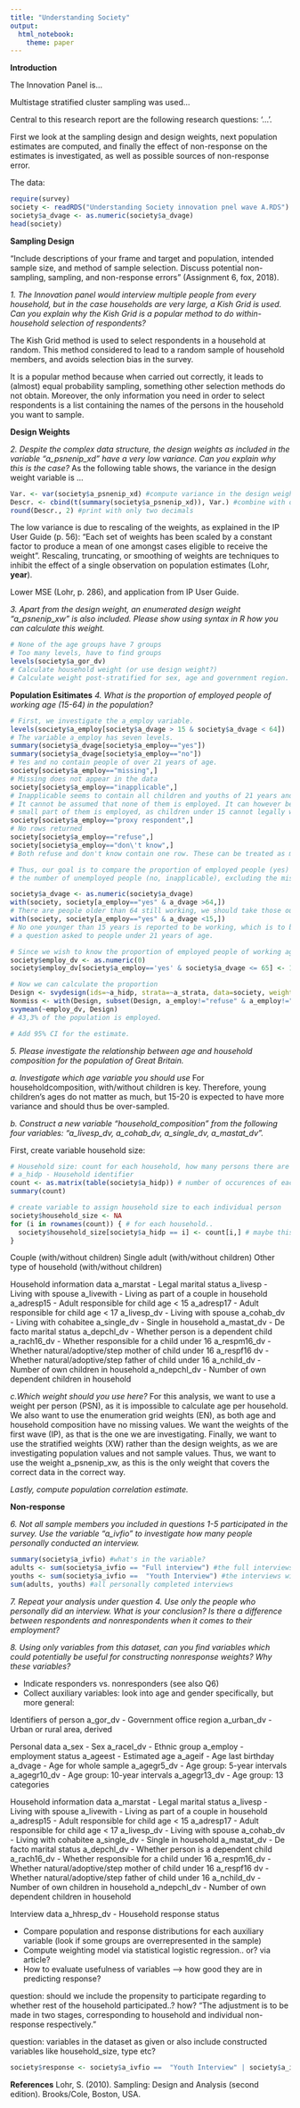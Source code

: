 ```yaml
---
title: "Understanding Society"
output: 
  html_notebook: 
    theme: paper
---
```


**Introduction**

The Innovation Panel is...

Multistage stratified cluster sampling was used...

Central to this research report are the following research questions: '...'. 

First we look at the sampling design and design weights, next population estimates are computed, and finally the effect of non-response on the estimates is investigated, as well as possible sources of non-response error.

The data:

```r
require(survey)
society <- readRDS("Understanding Society innovation pnel wave A.RDS")
society$a_dvage <- as.numeric(society$a_dvage)
head(society)
```

**Sampling Design**

"Include descriptions of your frame and target and population, intended sample size, and method of sample selection. Discuss potential non-sampling, sampling, and non-response errors" (Assignment 6, fox, 2018).

*1. The Innovation panel would interview multiple people from every household, but in the case households are very large, a Kish Grid is used. Can you explain why the Kish Grid is a popular method to do within-household selection of respondents?*


The Kish Grid method is used to select respondents in a household at random. This method considered to lead to a random sample of household members, and avoids selection bias in the survey. 

It is a popular method because when carried out correctly, it leads to (almost) equal probability sampling, something other selection methods do not obtain. Moreover, the only information you need in order to select respondents is a list containing the names of the persons in the household you want to sample. 


**Design Weights**

*2. Despite the complex data structure, the design weights as included in the variable "a_psnenip_xd" have a very low variance. Can you explain why this is the case?*
As the following table shows, the variance in the design weight variable is ...
```r
Var. <- var(society$a_psnenip_xd) #compute variance in the design weight variable
Descr. <- cbind(t(summary(society$a_psnenip_xd)), Var.) #combine with other descriptive statistics
round(Descr., 2) #print with only two decimals
```
The low variance is due to rescaling of the weights, as explained in the IP User Guide (p. 56): "Each set of weights has been scaled by a constant factor to produce a mean of one amongst cases eligible to receive the weight". Rescaling, truncating, or smoothing of weights are techniques to inhibit the effect of a single observation on population estimates (Lohr, **year**). 

Lower MSE (Lohr, p. 286), and application from IP User Guide.

*3. Apart from the design weight, an enumerated design weight "a_psnenip_xw" is also included. Please show using syntax in R how you can calculate this weight.*
```r
# None of the age groups have 7 groups
# Too many levels, have to find groups
levels(society$a_gor_dv)
# Calculate household weight (or use design weight?)
# Calculate weight post-stratified for sex, age and government region.
```


**Population Esitimates**
*4. What is the proportion of employed people of working age (15-64) in the population?*
```r
# First, we investigate the a_employ variable.
levels(society$a_employ[society$a_dvage > 15 & society$a_dvage < 64])
# The variable a_employ has seven levels.
summary(society$a_dvage[society$a_employ=="yes"])
summary(society$a_dvage[society$a_employ=="no"])
# Yes and no contain people of over 21 years of age.
society[society$a_employ=="missing",]
# Missing does not appear in the data
society[society$a_employ=="inapplicable",]
# Inapplicable seems to contain all children and youths of 21 years and younger
# It cannot be assumed that none of them is employed. It can however be assumed that only a
# small part of them is employed, as children under 15 cannot legally work.
society[society$a_employ=="proxy respondent",]
# No rows returned
society[society$a_employ=="refuse",]
society[society$a_employ=="don\'t know",]
# Both refuse and don't know contain one row. These can be treated as missing data.

# Thus, our goal is to compare the proportion of employed people (yes) of working age against 
# the number of unemployed people (no, inapplicable), excluding the missing data (refuse, don't know)

society$a_dvage <- as.numeric(society$a_dvage)
with(society, society[a_employ=="yes" & a_dvage >64,])
# There are people older than 64 still working, we should take those out. 
with(society, society[a_employ=="yes" & a_dvage <15,])
# No one younger than 15 years is reported to be working, which is to be expected as it was not
# a question asked to people under 21 years of age.

# Since we wish to know the proportion of employed people of working age, we need 2 groups, one with employed adults and one with unemployed adults and employed elderly.
society$employ_dv <- as.numeric(0)
society$employ_dv[society$a_employ=='yes' & society$a_dvage <= 65] <- 1

# Now we can calculate the proportion
Design <- svydesign(ids=~a_hidp, strata=~a_strata, data=society, weights=~a_psnenip_xw)
Nonmiss <- with(Design, subset(Design, a_employ!="refuse" & a_employ!="don\'t know"))
svymean(~employ_dv, Design)
# 43,3% of the population is employed.

# Add 95% CI for the estimate.
```

*5. Please investigate the relationship between age and household composition for the population of Great Britain.*

*a. Investigate which age variable you should use*
For householdcomposition, with/without children is key.
Therefore, young children's ages do not matter as much, but 15-20 is expected to have more variance and should thus be over-sampled.


*b. Construct a new variable "household_composition" from the following four variables: "a_livesp_dv, a_cohab_dv, a_single_dv, a_mastat_dv".*

First, create variable household size:
```r
# Household size: count for each household, how many persons there are in. 
# a_hidp - Household identifier
count <- as.matrix(table(society$a_hidp)) # number of occurences of each a_hidp (indicator of size of household)
summary(count)

# create variable to assign household size to each individual person 
society$household_size <- NA 
for (i in rownames(count)) { # for each household..
  society$household_size[society$a_hidp == i] <- count[i,] # maybe this can be written into nicer R code. 
}
```

Couple (with/without children)
Single adult (with/without children)
Other type of household (with/without children)

Household information data
a_marstat - Legal marital status
a_livesp - Living with spouse
a_livewith - Living as part of a couple in household
a_adresp15 - Adult responsible for child age < 15
a_adresp17 - Adult responsible for child age < 17
a_livesp_dv - Living with spouse
a_cohab_dv - Living with cohabitee
a_single_dv - Single in household
a_mastat_dv - De facto marital status
a_depchl_dv - Whether person is a dependent child
a_rach16_dv - Whether responsible for a child under 16
a_respm16_dv - Whether natural/adoptive/step mother of child under 16
a_respf16 dv - Whether natural/adoptive/step father of child under 16
a_nchild_dv - Number of own children in household
a_ndepchl_dv - Number of own dependent children in household

*c.Which weight should you use here?*
For this analysis, we want to use a weight per person (PSN), as it is impossible to calculate age per household. We also want to use the enumeration grid weights (EN), as both age and household composition have no missing values. We want the weights of the first wave (IP), as that is the one we are investigating. Finally, we want to use the stratified weights (XW) rather than the design weights, as we are investigating population values and not sample values. Thus, we want to use the weight a_psnenip_xw, as this is the only weight that covers the correct data in the correct way.

*Lastly, compute population correlation estimate.*


**Non-response**

*6. Not all sample members you included in questions 1-5 participated in the survey. Use the variable "a_ivfio" to investigate how many people personally conducted an interview.*

```r
summary(society$a_ivfio) #what's in the variable?
adults <- sum(society$a_ivfio == "Full interview") #the full interviews with adults
youths <- sum(society$a_ivfio ==  "Youth Interview") #the interviews with children
sum(adults, youths) #all personally completed interviews
```

*7. Repeat your analysis under question 4. Use only the people who personally did an interview. What is your conclusion? Is there a difference between respondents and nonrespondents when it comes to their employment?*


*8. Using only variables from this dataset, can you find variables which could potentially be useful for constructing nonresponse weights? Why these variables?*

- Indicate responders vs. nonresponders (see also Q6)
- Collect auxiliary variables: look into age and gender specifically, but more general: 

Identifiers of person
a_gor_dv - Government office region
a_urban_dv - Urban or rural area, derived

Personal data
a_sex - Sex
a_racel_dv - Ethnic group
a_employ - employment status
a_ageest - Estimated age
a_ageif - Age last birthday
a_dvage - Age for whole sample
a_agegr5_dv - Age group: 5-year intervals
a_agegr10_dv - Age group: 10-year intervals
a_agegr13_dv - Age group: 13 categories

Household information data
a_marstat - Legal marital status
a_livesp - Living with spouse
a_livewith - Living as part of a couple in household
a_adresp15 - Adult responsible for child age < 15
a_adresp17 - Adult responsible for child age < 17
a_livesp_dv - Living with spouse
a_cohab_dv - Living with cohabitee
a_single_dv - Single in household
a_mastat_dv - De facto marital status
a_depchl_dv - Whether person is a dependent child
a_rach16_dv - Whether responsible for a child under 16
a_respm16_dv - Whether natural/adoptive/step mother of child under 16
a_respf16 dv - Whether natural/adoptive/step father of child under 16
a_nchild_dv - Number of own children in household
a_ndepchl_dv - Number of own dependent children in household

Interview data
a_hhresp_dv - Household response status


- Compare population and response distributions for each auxiliary variable (look if some groups are overrepresented in the sample)
- Compute weighting model via statistical logistic regression.. or? via article? 
- How to evaluate usefulness of variables --> how good they are in predicting response? 

question: should we include the propensity to participate regarding to whether rest of the household participated..? how? "The adjustment is to be made in two stages, corresponding to household and individual non-response respectively."

question: variables in the dataset as given or also include constructed variables like household_size, type etc? 
```r
society$response <- society$a_ivfio ==  "Youth Interview" | society$a_ivfio == "Full interview" # logical indicator of whether person participated in the survey: whether an interview was conducted T/F. 

```

**References**
Lohr, S. (2010). Sampling: Design and Analysis (second edition). Brooks/Cole, Boston, USA.